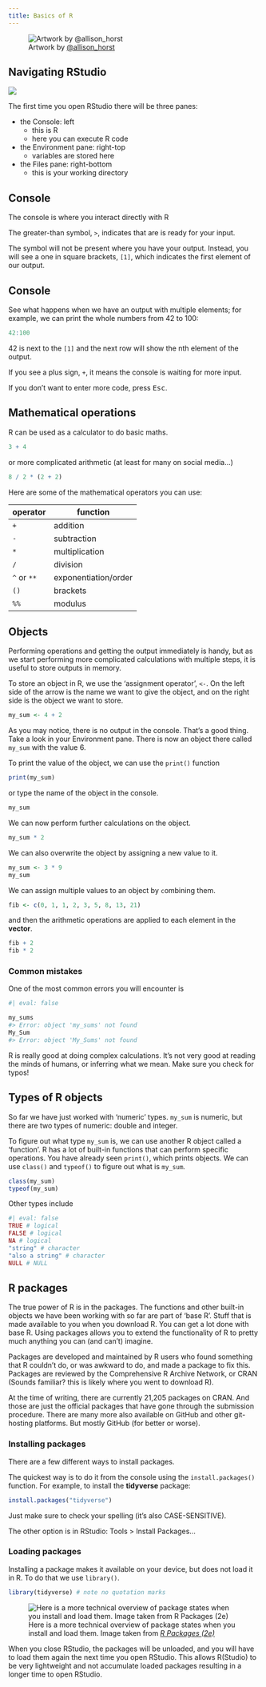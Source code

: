 ```yaml
---
title: Basics of R
---
```


![Artwork by [@allison_horst](https://twitter.com/allison_horst)](https://cdn.myportfolio.com/45214904-6a61-4e23-98d6-b140f8654a40/646717a5-174f-41a0-b3f4-43bbe7f74efc_rw_1920.png?h=4af7bc29d47b9fbe23bd8783a13e2176){fig-alt='A collaboration with David Keyes: a yound R aardvark, wearing a cape with the words "future R superstar" on it'}

## Navigating RStudio 

![](/images/fresh-rstudio.png)

The first time you open RStudio there will be three panes:

- the Console: left
  + this is R
  + here you can execute R code
- the Environment pane: right-top
  + variables are stored here
- the Files pane: right-bottom
  + this is your working directory


## Console

The console is where you interact directly with R

The greater-than symbol, `>`, indicates that are is ready for your
input.

The symbol will not be present where you have your
output. Instead, you will see a one in square brackets, `[1]`,
which indicates the first element of our output.

## Console {.smaller}

See what happens when we have an output with multiple elements; for example, we can print the whole numbers from 42 to 100:

```r
42:100
```

42 is next to the `[1]` and the next row will show the nth element of the output.

If you see a plus sign, `+`, it means the console is waiting for more input.

If you don't want to enter more code, press <kbd>Esc</kbd>.


## Mathematical operations

R can be used as a calculator to do basic maths.

```r
3 + 4
```

or more complicated arithmetic (at least for many on social media...)

```r
8 / 2 * (2 + 2)
```

Here are some of the mathematical operators you can use:

| operator | function |
|---|---|
| `+` | addition |
| `-` | subtraction |
| `*` | multiplication |
| `/` | division |
| `^` or `**` | exponentiation/order |
| `()` | brackets |
| `%%` | modulus |

## Objects

Performing operations and getting the output immediately is
handy, but as we start performing more complicated calculations
with multiple steps, it is useful to store outputs in memory.

To store an object in R, we use the 'assignment operator', `<-`.
On the left side of the arrow is the name we want to give the
object, and on the right side is the object we want to store.

```r
my_sum <- 4 + 2
```

As you may notice, there is no output in the console. That's a good thing.
Take a look in your Environment pane. There is now an object there called
`my_sum` with the value 6.

To print the value of the object, we can use the `print()` function

```r
print(my_sum)
```

or type the name of the object in the console.

```r
my_sum
```

We can now perform further calculations on the object.

```r
my_sum * 2
```

We can also overwrite the object by assigning a new value to it.

```r
my_sum <- 3 * 9
my_sum
```

We can assign multiple values to an object by `c`ombining them.

```r
fib <- c(0, 1, 1, 2, 3, 5, 8, 13, 21)
```

and then the arithmetic operations are applied to each element in the
**vector**.

```r
fib + 2
fib * 2
```

### Common mistakes

One of the most common errors you will encounter is

```r
#| eval: false

my_sums
#> Error: object 'my_sums' not found
My_Sum
#> Error: object 'My_Sums' not found
```

R is really good at doing complex calculations. It's not very good
at reading the minds of humans, or inferring what we mean. Make sure
you check for typos!

## Types of R objects

So far we have just worked with 'numeric' types. `my_sum` is numeric,
but there are two types of numeric: double and integer.

To figure out what type `my_sum` is, we can use another R object called
a 'function'. R has a lot of built-in functions that can perform specific
operations. You have already seen `print()`, which prints objects.
We can use `class()` and `typeof()` to figure out what is `my_sum`.

```r
class(my_sum)
typeof(my_sum)
```

Other types include

```r
#| eval: false
TRUE # logical
FALSE # logical
NA # logical
"string" # character
"also a string" # character
NULL # NULL
```


## R packages

The true power of R is in the packages. The functions and other 
built-in objects we have been working with so far are part of
'base R'. Stuff that is made available to you when you download R.
You can get a lot done with base R. Using packages allows you to
extend the functionality of R to pretty much anything you can (and can't) imagine.

Packages are developed and maintained by R users who found something
that R couldn't do, or was awkward to do, and made a package to fix
this. Packages are reviewed by the Comprehensive R Archive Network,
or CRAN (Sounds familiar? this is likely where you went to download R).

At the time of writing, there are currently 21,205 packages on CRAN.
And those are just the official packages that have gone through the
submission procedure. There are many more also available on GitHub and
other git-hosting platforms. But mostly GitHub (for better or worse).

### Installing packages

There are a few different ways to install packages.

The quickest way is to do it from the console using the `install.packages()`
function. For example, to install the **tidyverse** package:

```r
install.packages("tidyverse")
```

Just make sure to check your spelling (it's also CASE-SENSITIVE).

The other option is in RStudio: Tools > Install Packages...

### Loading packages

Installing a package makes it available on your device, but does not
load it in R. To do that we use `library()`.

```r
library(tidyverse) # note no quotation marks
```

![Here is a more technical overview of package states when you install and load them. Image taken from [*R Packages (2e)*](https://r-pkgs.org/)](https://r-pkgs.org/diagrams/install-load.png)

When you close RStudio, the packages will be unloaded, and you will
have to load them again the next time you open RStudio. This allows
R(Studio) to be very lightweight and not accumulate loaded packages
resulting in a longer time to open RStudio.

